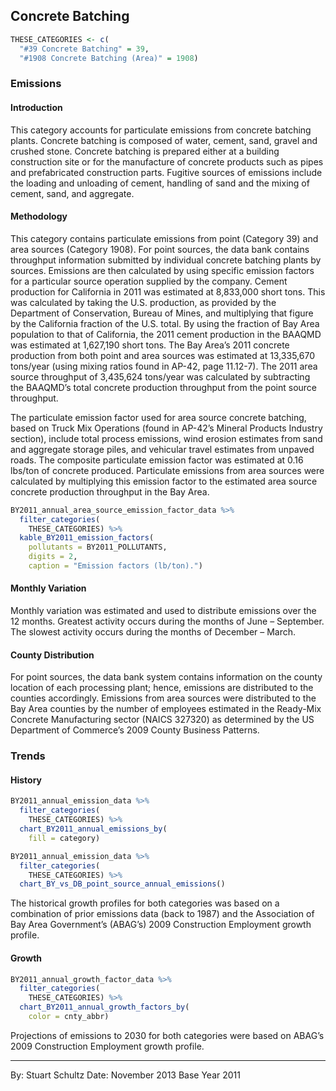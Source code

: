 ## Concrete Batching {#indcom-concrete-batching}

```r
THESE_CATEGORIES <- c(
  "#39 Concrete Batching" = 39,
  "#1908 Concrete Batching (Area)" = 1908)
```

### Emissions

#### Introduction {-}

This category accounts for particulate emissions from concrete batching plants. Concrete batching is composed of water, cement, sand, gravel and crushed stone. Concrete batching is prepared either at a building construction site or for the manufacture of concrete products such as pipes and prefabricated construction parts. Fugitive sources of emissions include the loading and unloading of cement, handling of sand and the mixing of cement, sand, and aggregate.

#### Methodology {-}

This category contains particulate emissions from point (Category 39) and area sources (Category 1908). For point sources, the data bank contains throughput information submitted by individual concrete batching plants by sources. Emissions are then calculated by using specific emission factors for a particular source operation supplied by the company.
Cement production for California in 2011 was estimated at 8,833,000 short tons. This was calculated by taking the U.S. production, as provided by the Department of Conservation, Bureau of Mines, and multiplying that figure by the California fraction of the U.S. total. By using the fraction of Bay Area population to that of California, the 2011 cement production in the BAAQMD was estimated at 1,627,190 short tons. The Bay Area’s 2011 concrete production from both point and area sources was estimated at 13,335,670 tons/year (using mixing ratios found in AP-42, page 11.12-7). The 2011 area source throughput of 3,435,624 tons/year was calculated by subtracting the BAAQMD’s total concrete production throughput from the point source throughput.

The particulate emission factor used for area source concrete batching, based on Truck Mix Operations (found in AP-42’s Mineral Products Industry section), include total process emissions, wind erosion estimates from sand and aggregate storage piles, and vehicular travel estimates from unpaved roads. The composite particulate emission factor was estimated at 0.16 lbs/ton of concrete produced. Particulate emissions from area sources were calculated by multiplying this emission factor to the estimated area source concrete production throughput in the Bay Area.

```r
BY2011_annual_area_source_emission_factor_data %>%
  filter_categories(
    THESE_CATEGORIES) %>%
  kable_BY2011_emission_factors(
    pollutants = BY2011_POLLUTANTS,
    digits = 2,
    caption = "Emission factors (lb/ton).")
```

#### Monthly Variation {-}

Monthly variation was estimated and used to distribute emissions over the 12 months. Greatest activity occurs during the months of June – September. The slowest activity occurs during the months of December – March.

#### County Distribution {-}

For point sources, the data bank system contains information on the county location of each processing plant; hence, emissions are distributed to the counties accordingly. Emissions from area sources were distributed to the Bay Area counties by the number of employees estimated in the Ready-Mix Concrete Manufacturing sector (NAICS 327320) as determined by the US Department of Commerce’s 2009 County Business Patterns.

### Trends

#### History {- #indcom-concrete-batching-history}

```r
BY2011_annual_emission_data %>%
  filter_categories(
    THESE_CATEGORIES) %>%
  chart_BY2011_annual_emissions_by(
    fill = category) 
```

```r
BY2011_annual_emission_data %>%
  filter_categories(
    THESE_CATEGORIES) %>%
  chart_BY_vs_DB_point_source_annual_emissions()
```

The historical growth profiles for both categories was based on a combination of prior emissions data (back to 1987) and the Association of Bay Area Government’s (ABAG’s) 2009 Construction Employment growth profile.

#### Growth {-}

```r
BY2011_annual_growth_factor_data %>%
  filter_categories(
    THESE_CATEGORIES) %>%
  chart_BY2011_annual_growth_factors_by(
    color = cnty_abbr) 
```

Projections of emissions to 2030 for both categories were based on ABAG’s 2009 Construction Employment growth profile.

***

By: Stuart Schultz 
Date: November 2013 
Base Year 2011
